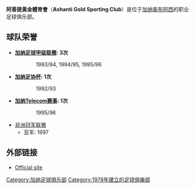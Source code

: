 {{Football club infobox
| clubname = 阿善提黃金
| image    = 
| fullname = 阿善提黃金體育會
| nickname = AshGold, AshantiGold,<br /> Obuasi Goldfields
| founded  = 1978年
| ground   = {{tsl|en|Len Clay Stadium||朗克莱体育场}},<br />[[加纳|加纳]], [[奥布阿西|奥布阿西]]
| capacity = 30,000
| chairman = Mr. Buanya-Mensah
| manager  = Hans Van Der Pluym
| league   = [[加納足球甲級聯賽|加納足球甲級聯賽]]
| season   = 2016
| position = 加納甲，第 11 位
| pattern_la1=|pattern_b1=|pattern_ra1=|
  leftarm1=FFFF00|body1=FFFF00|rightarm1=FFFF00|shorts1=000000|socks1=FFFF00|
  pattern_la2=|pattern_b2=_thinwhitesides|pattern_ra2=|
  leftarm2=B22222|body2=B22222|rightarm2=B22222|shorts2=000000|socks2=FFFFF0|
  }}

'''阿善提黃金體育會'''（'''Ashanti Gold Sporting Club'''）是位于[[加纳|加纳]][[奥布阿西|奥布阿西]]的职业足球俱乐部。

== 球队荣誉 ==
* '''[[加纳足球甲级联赛|加纳足球甲级联赛]]: 3次'''
:: 1993/94, 1994/95, 1995/96

* '''[[加纳足协杯|加纳足协杯]]: 1次'''
:: 1992/93

* '''[[加纳Telecom赛事|加纳Telecom赛事]]: 1次'''
:: 1995/96

* [[非洲冠军联赛|非洲冠军联赛]]
** 亚军: 1997

== 外部链接 ==
* [https://web.archive.org/web/20070202024152/http://www.ashgoldsports.com/index.htm Official site]

{{Ghana Premier League}}
{{足球會小作品}}

[[Category:加纳足球俱乐部|Category:加纳足球俱乐部]]
[[Category:1978年建立的足球俱樂部|Category:1978年建立的足球俱樂部]]